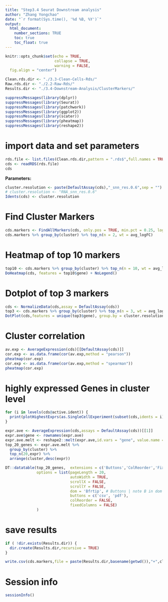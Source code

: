 ```yaml
---
title: "Step3.4 Seurat Downstream analysis"
author: "Zhang Yongchao"
date: "`r format(Sys.time(), '%d %B, %Y')`"
output: 
  html_document:
    number_sections: TRUE
    toc: true
    toc_float: true
---
```


```r
knitr::opts_chunk$set(echo = TRUE,
                      collapse = TRUE,
                      warning = FALSE,
  fig.align = "center")
```

```r
Clean.rds.dir <- "./3.3-Clean-Cells-Rds/"
Raw.rds.dir <- "./2.2-Raw-Rds/"
Results.dir <- "./3.4-Downstream-Analysis/ClusterMarkers/"
```

```r
suppressMessages(library(dplyr)) 
suppressMessages(library(Seurat))
suppressMessages(library(patchwork))
suppressMessages(library(ggplot2))
suppressMessages(library(scater))
suppressMessages(library(pheatmap))
suppressMessages(library(reshape2))
```


# import data and set parameters

```r
rds.file <- list.files(Clean.rds.dir,pattern = ".rds$",full.names = TRUE)
cds <- readRDS(rds.file)
cds
```

**Parameters:**

```r
cluster.resolution <- paste(DefaultAssay(cds),"_snn_res.0.6",sep = "")
# cluster.resolution <- "RNA_snn_res.0.6"
Idents(cds) <- cluster.resolution
```

# Find Cluster Markers

```r
cds.markers <- FindAllMarkers(cds, only.pos = TRUE, min.pct = 0.25, logfc.threshold = 0.25)
cds.markers %>% group_by(cluster) %>% top_n(n = 2, wt = avg_logFC)
```

# Heatmap of top 10 markers

```r
top10 <- cds.markers %>% group_by(cluster) %>% top_n(n = 10, wt = avg_logFC)
DoHeatmap(cds, features = top10$gene) + NoLegend()
```

# Dotplot of top 3 markers

```r
cds <- NormalizeData(cds,assay = DefaultAssay(cds))
top3 <- cds.markers %>% group_by(cluster) %>% top_n(n = 3, wt = avg_logFC)
DotPlot(cds,features = unique(top3$gene), group.by = cluster.resolution, assay = "RNA") + RotatedAxis()
```


# Cluster correlation

```r
av.exp <- AverageExpression(cds)[[DefaultAssay(cds)]]
cor.exp <- as.data.frame(cor(av.exp,method = "pearson"))
pheatmap(cor.exp)
cor.exp <- as.data.frame(cor(av.exp,method = "spearman"))
pheatmap(cor.exp)
```

# highly expressed Genes in cluster level

```r
for (i in levels(cds@active.ident)) {
  print(plotHighestExprs(as.SingleCellExperiment(subset(cds,idents = i),assay = DefaultAssay(cds)),colour_cells_by = cluster.resolution))
}
```

```r
expr.ave <- AverageExpression(cds,assays = DefaultAssay(cds))[[1]]
expr.ave$gene <- rownames(expr.ave)
expr.ave.melt <- reshape2::melt(expr.ave,id.vars = "gene", value.name = "expr",variable.name = "cluster")
top_20_genes <- expr.ave.melt %>%
  group_by(cluster) %>%
  top_n(20,expr) %>%
  arrange(cluster,desc(expr))

DT::datatable(top_20_genes,  extensions = c('Buttons','ColReorder','FixedColumns'),
              options = list(pageLength = 20, 
                             autoWidth = TRUE,
                             scrollX = FALSE,
                             scrollY = FALSE,
                             dom = 'Bfrtip', # Buttons | note B in dom denotes the place where the buttons are to be inserted
                             buttons = c('csv', 'pdf'),
                             colReorder = FALSE,
                             fixedColumns = FALSE)
              )
```

# save results

```r
if ( !dir.exists(Results.dir)) {
  dir.create(Results.dir,recursive = TRUE)
}

write.csv(cds.markers,file = paste(Results.dir,basename(getwd()),"+",cluster.resolution,"+Default.csv",sep = ""))
```

# Session info

```r
sessionInfo()
```

